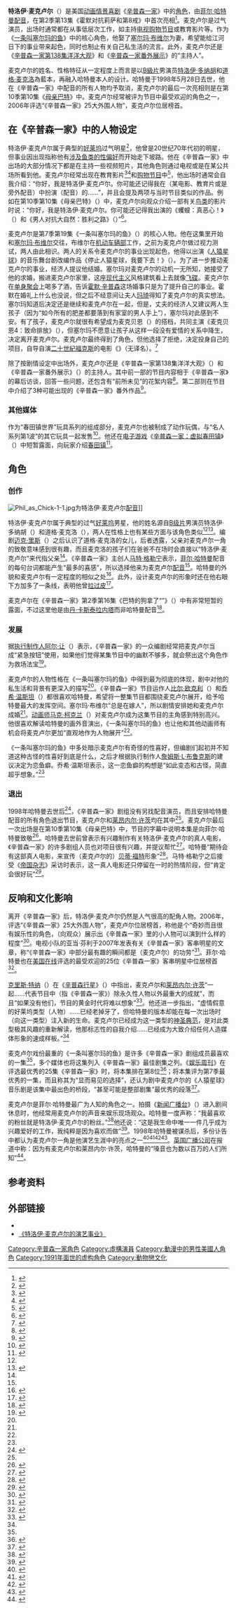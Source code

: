 {{noteTA
|G1=Simpsons
}}
{{Simpsons character
|image=[[File:Troymcclure.png|200px]]
|name=特洛伊·麦克卢尔
|gender=男
|hair=
|job=[[演员|演员]]
|relatives='''前妻：'''[[帕蒂和塞尔玛|塞尔玛·布维尔]]
|appearance=《[[霍默对抗莉萨和第8戒|霍默对抗莉萨和第8戒]]》
|voiceactor=[[菲尔·哈特曼|菲尔·哈特曼]]<br>[[丹·卡斯泰拉内塔|丹·卡斯泰拉内塔]]<br>（《[[巴特的狗拿了“F”|巴特的狗拿了“F”]]》，《[[莉萨先生到华盛顿|莉萨先生到华盛顿]]》）
}}
'''特洛伊·麦克卢尔'''（{{lang-en|Troy McClure}}）是美国[[动画|动画]][[情景喜剧|情景喜剧]]《[[辛普森一家|辛普森一家]]》中的[[角色|角色]]，由[[菲尔·哈特曼|菲尔·哈特曼]][[配音员|配音]]，在第2季第13集《霍默对抗莉萨和第8戒》中首次亮相<ref name="first">{{cite video | people = Jean, Al; Reiss, Mike | year = 2002 | title = The Simpsons The Complete Second Season DVD commentary for the episode "Homer vs. Lisa and the 8th Commandment" | medium = DVD | publisher = 20th Century Fox}}</ref>。麦克卢尔是过气演员，出场时通常都在从事低层次工作，如主持[[信息型广告|电视购物节目]]或教育影片等。作为《[[一条叫塞尔玛的鱼|一条叫塞尔玛的鱼]]》中的核心角色，他娶了[[帕蒂和塞尔玛|塞尔玛·布维尔]]为妻，希望能给江河日下的事业带来起色，同时也制止有关自己私生活的流言。此外，麦克卢尔还是《[[辛普森一家第138集洋洋大观|辛普森一家第138集洋洋大观]]》和《[[辛普森一家番外展示|辛普森一家番外展示]]》的“主持人”。

麦克卢尔的姓名、性格特征从一定程度上而言是以[[B級片|B級片]]男演员[[特洛伊·多纳胡|特洛伊·多纳胡]]和[[道格·麦克洛|道格·麦克洛]]為藍本，再融入哈特曼本人的设计。哈特曼于1998年5月28日去世，他在《辛普森一家》中配音的所有人物均予取消，麦克卢尔的最后一次亮相则是在第10季第10集《[[母亲巴特|母亲巴特]]》中。麦克卢尔经常被评为节目中最受欢迎的角色之一，2006年{{lang|en|[[IGN|IGN]]}}评选“《辛普森一家》25大外围人物”，麦克卢尔位居榜首。

== 在《辛普森一家》中的人物设定 ==
特洛伊·麦克卢尔属于典型的[[好莱坞|好莱坞]]过气明星<ref name="fcs">{{cite video | people = Weinstein, Josh; Oakley, Bill; Silverman, David; Goldblum, Jeff | year = 2006 | title = The Simpsons The Complete Seventh Season DVD commentary for the episode "A Fish Called Selma" | medium = DVD | publisher = 20th Century Fox}}</ref>，他曾是20世纪70年代初的明星，但事业因出现指称他有[[性偏离|涉及鱼类的性偏好]]而开始走下坡路。他在《辛普森一家》中出场的大部分情况下都是在主持一些视频短片，其他角色则通过电视或是在某公共场所看到他。麦克卢尔经常出现在教育影片<ref>{{cite episode | title = Lisa the Vegetarian | series = The Simpsons | credits = Cohen, David; Kirkland, Mark; Mirkin, David | network = Fox | airdate = 1995-10-15 | season = 7 | number = 133}}</ref><ref>{{cite episode | title = Lisa the Simpson | series = The Simpsons | credits = Goldreyer, Ned; Dietter, Susie; Oakley, Bill; Weinstein, Josh | network = Fox | airdate = 1998-03-08 | season = 9 | number = 195}}</ref>和[[信息型广告|购物节目]]中<ref>{{cite episode | title = Marge in Chains | series = The Simpsons | credits = Oakley, Bill; Weinstein, Josh; Jean, Al; Reiss, Mike; Reardon, Jim | network = Fox | airdate = 1993-05-06 | season = 4 | number = 80}}</ref>，他出场时通常会自我介绍：“你好，我是特洛伊·麦克卢尔。你可能还记得我在（某电影、教育片或是旁外配音）中扮演（配音）的……”，并且会提及两项与当时节目类似的作品。例如在第10季第10集《母亲巴特》（{{lang|en|''Bart the Mother''}}）中，麦克卢尔向观众介绍一部有关[[鸟类|鸟类]]的影片时说：“你好，我是特洛伊·麦克卢尔。你可能还记得我出演的《蠼螋：真恶心！》（{{lang|en|''Earwigs: Eww!''}}）和《男人对抗大自然：胜利之路》（{{lang|en|''Man vs. Nature: The Road to Victory''}}）”<ref>{{cite episode | title = Bart the Mother | series = The Simpsons | credits = Cohen, David S.; Moore, Steven Dean; Scully, Mike | network = Fox | airdate = 1998-09-27 | season = 10 | number = 206}}</ref>。

麦克卢尔是第7季第19集《一条叫塞尔玛的鱼》（{{lang|en|''A Fish Called Selma''}}）的核心人物。他在这集里开始和[[帕蒂和塞尔玛|塞尔玛·布维尔]]交往，布维尔在[[美国机动车辆部|机动车辆部]]工作，之前为麦克卢尔做过视力测试，两人由此相识。两人的关系令麦克卢尔的事业出现起色，他得以出演《[[人猿星球_(1968年电影)|人猿星球]]》的音乐舞台剧改编作品《停止人猿星球，我要下去！》（{{lang|en|''Stop the Planet of the Apes, I Want to Get Off!''}}）。为了进一步推动麦克卢尔的事业，经济人提议他结婚。塞尔玛对麦克卢尔的动机一无所知，她接受了他的求婚，搬进麦克卢尔家里，这座[[现代主义建筑|现代主义]]风格建筑看上去就像[[飞碟|飞碟]]。麦克卢尔在[[单身聚会|单身聚会]]上喝多了酒，告诉[[霍默·辛普森|霍默·辛普森]]这场婚事只是为了提升自己的事业。霍默在婚礼上什么也没说，但之后不经意间让夫人[[玛琦·辛普森|玛琦]]得知了麦克卢尔的真实想法。塞尔玛知道后决定还是继续和麦克卢尔在一起，但是，丈夫的经济人又建议两人生孩子（因为“如今所有的肥差都要落到有家室的男人手上”），塞尔玛对此感到不安。有了孩子，麦克卢尔就很有希望成为麦克贝恩（{{lang|en|McBain}}）的搭档，共同主演《麦克贝恩4：致命排放》（{{lang|en|''McBain IV: Fatal Discharge''}}），但塞尔玛不愿意让孩子从这样一段没有爱情的关系中降生，决定离开麦克卢尔。麦克卢尔最终得到了角色，但他选择了拒绝，决定投身自己的项目，自导自演[[二十世紀福克斯|二十世紀福克斯]]的电影《{{lang|en|The Contrabulous Fabtraption of Professor Horatio Hufnagel}}》（无译名）。<ref>{{cite episode | title = A Fish Called Selma | series = The Simpsons | serieslink = 辛普森一家 | credits = Barth, Jack; Kirkland, Mark; Weinstein, Josh; Oakley, Bill | network = Fox | airdate = 1996-03-24 | season = 7 | number = 147}}</ref>

除了按剧情设定中出场外，麦克卢尔还是《辛普森一家第138集洋洋大观》（{{lang|en|''The Simpsons 138th Episode Spectacular''}}）和《辛普森一家番外展示》（{{lang|en|''The Simpsons Spin-Off Showcase''}}）的主持人。其中前一部的节目内容相于《辛普森一家》的幕后访谈，回答一些问题，还包含有“前所未见”的花絮内容<ref>{{cite episode | title = The Simpsons 138th Episode Spectacular | series = The Simpsons | credits = Vitti, John; Silverman, David; Oakley, Bill; Weinstein, Josh | network = Fox | airdate = 1995-12-03 | season = 7 | number = 138}}</ref>。第二部则在节目中介绍了3种可能出现的《辛普森一家》番外作品<ref>{{cite episode | title = The Simpsons Spin-Off Showcase | series = The Simpsons | credits = Cohen, David; Greaney, Dan; Tompkins, Steve; Affleck, Neil; Oakley, Bill; Weinstein, Josh | network = Fox | airdate = 1995-12-03 | season = 7 | number = 138}}</ref>。

=== 其他媒体 ===
作为“春田镇世界”玩具系列的组成部分，麦克卢尔也被制成了动作玩偶，与“名人系列第1波”的其它玩具一起发售<ref>{{cite web | url = http://www.simpsonscollectors.com/wospdb/figure.asp?fig=f0075 | title = Troy McClure | archiveurl = https://web.archive.org/web/20131014110806/http://www.simpsonscollectors.com/wospdb/figure.asp?fig=F0075 | accessdate = 2013-10-14 | publisher = Simpsons Collectors | archivedate = 2013-10-14 | deadurl = yes}}</ref>。他还在[[电子游戏|电子游戏]]《[[辛普森一家：虚拟春田镇|辛普森一家：虚拟春田镇]]》（{{lang|en|''Virtual Springfield''}}）中短暂露面，向玩家介绍[[春田镇_(辛普森一家)|春田镇]]<ref>{{cite news | url = http://www.awn.com/mag/issue2.7/2.7pages/2.7toledosimpsons.html | date = 1997-10 | title = Mmmmmm...A Virtual Travel Guide: Virtual Springfield | author = Joe Toledo | accessdate = 2015-08-16 | publisher = Animation World Network | archiveurl = https://web.archive.org/web/20150503061917/http://www.awn.com/mag/issue2.7/2.7pages/2.7toledosimpsons.html | deadurl = no | archivedate = 2015-05-03}}</ref>。

== 角色 ==
=== 创作 ===
[[File:Phil_as_Chick-1-1.jpg|upright]]为特洛伊·麦克卢尔[[配音员|配音]]]]

特洛伊·麦克卢尔属于典型的过气[[好莱坞|好莱坞]]男星，他的姓名源自[[B级片|B级片]]男演员特洛伊·多纳胡（{{lang|en|Troy Donahue}}）和道格·麦克洛（{{lang|en|Doug McClure}}），两人在性格上也有某些方面与该角色类似<ref name="first" /><ref name="inter">{{cite interview | last = Groening | first = Matt | subjectlink = 马特·格勒宁 | interviewer = Terry Gross | title = Fresh Air | program = [[全国公共广播电台|NPR]] | callsign = WHYY-FM | archivedate = 2015-07-06 | archiveurl = https://web.archive.org/web/20150706115456/http://www.npr.org/templates/story/story.php?storyId=4249835 | deadurl = no | url = http://www.npr.org/templates/story/story.php?storyId=4249835 | city = [[费城|Philadelphia]] | date = 2004-12-29 | accessdate = 2015-08-16}}</ref>。编剧[[迈克·里斯|迈克·里斯]]（{{lang|en|Mike Reiss}}）之后认识了道格·麦克洛的女儿，后者透露，父亲对麦克卢尔一角的致敬意味感到很有趣，而且麦克洛的孩子们在爸爸不在场时会直接以“特洛伊·麦克卢尔”来代指父亲<ref name="first" />。《辛普森一家》主创人[[马特·格勒宁|马特·格勒宁]]表示，[[菲尔·哈特曼|菲尔·哈特曼]]配音的每句台词都能产生“最多的喜感”，所以选择他来为麦克卢尔[[配音员|配音]]<ref name="inter" />。哈特曼的外貌和麦克卢尔有一定程度的相似之处<ref>{{cite video | people = Weinstein, Josh | year = 2006 | title = The Simpsons The Complete Seventh Season DVD commentary for the episode "The Simpsons 138th Episode Spectacular" | medium = DVD | publisher = 20th Century Fox}}</ref>。此外，设计麦克卢尔的形象时还在他右眼下方加多了一条线，表明他曾[[整容|拉过皮]]<ref>{{cite video | people = Bird, Brad | year = 2003 | title = Commentary for "Homer Alone", in ''The Simpsons: The Complete Third Season'' | medium = DVD | publisher = 20th Century Fox}}</ref>。

麦克卢尔在《辛普森一家》第2季第16集《巴特的狗拿了“{{lang|en|F}}”》（{{lang|en|''Bart's Dog Gets an "F"''}}）中有非常短暂的露面，不过这里他是由[[丹·卡斯泰拉内塔|丹·卡斯泰拉内塔]]而非哈特曼配音<ref>{{cite video | people = Jean, Al | year = 2002 | title = The Simpsons The Complete Second Season DVD commentary for the episode "Bart's Dog Gets an F" | medium = DVD | publisher = 20th Century Fox}}</ref>。

=== 发展 ===
据[[执行制作人|执行制作人]][[阿尔·让|阿尔·让]]（{{lang|en|Al Jean}}）表示，《辛普森一家》的一众编剧经常把麦克卢尔当成“紧急按钮”使用，如果他们觉得某集节目中的幽默不够多，就会祭出这个角色作为救场法宝<ref name="Jean">{{cite video | people = Jean, Al | year = 2003 | title = Commentary for "Homer Alone", in ''The Simpsons: The Complete Third Season'' | medium = DVD | publisher = 20th Century Fox}}</ref>。

麦克卢尔的人物性格在《一条叫塞尔玛的鱼》中得到最为彻底的体现，剧中对他的私生活和背景有更深入的描写<ref name="fcs" />。《辛普森一家》节目运作人[[比尔·欧克利|比尔·欧克利]]（{{lang|en|Bill Oakley}}）和[[乔希·温斯坦|乔希·温斯坦]]（{{lang|en|Josh Weinstein}}）都很喜欢哈特曼，希望将一整集节目都围绕麦克卢尔展开，给予哈特曼最大的发挥空间。塞尔玛·布维尔“总是在嫁人”，所以剧情安排她和麦克卢尔成婚<ref name="fcs" />。[[动画师|动画师]][[马克·柯克兰|马克·柯克兰]]（{{lang|en|Mark Kirkland}}）对麦克卢尔成为这集节目的主角感到特别高兴。他很喜欢解读哈特曼的画外音演出，《一条叫塞尔玛的鱼》也让他和其他动画师有机会将麦克卢尔更加“直观地作为人物展开”<ref name="fcs" />。

《一条叫塞尔玛的鱼》中多处暗示麦克卢尔有奇怪的性喜好，但编剧们起初并不知道这种古怪的性喜好到底是什么，之后才根据执行制作人[[詹姆斯·L·布鲁克斯|詹姆斯·L·布鲁克斯]]的建议决定为恋鱼癖。乔希·温斯坦表示，这一恋鱼癖的构想是“如此变态和古怪，简直超乎想象。”<ref name="fcs" />

=== 退出 ===
1998年哈特曼去世后<ref>{{cite news | url = http://edition.cnn.com/SHOWBIZ/TV/9805/28/hartman/ | title = Phil Hartman, wife die in apparent murder-suicide | accessdate = 2015-08-16 | date = 1998-05-28 | publisher = CNN | archiveurl = https://web.archive.org/web/20141018233241/http://edition.cnn.com/SHOWBIZ/TV/9805/28/hartman/ | deadurl = no | archivedate = 2014-10-18}}</ref>，《辛普森一家》剧组没有另找配音演员，而且安排哈特曼配音的所有角色退出节目，麦克卢尔和[[莱昂内尔·许茨|莱昂内尔·许茨]]均在其中<ref name="inter" />。麦克卢尔最后一次出场是在第10季第10集《母亲巴特》中，节目的字幕中说明本集是向菲尔·哈特曼致敬<ref name="finalep">{{cite news | title = Tributes To A Star And His Voices | date = 1998-09-23 | work = The Record | first = Virginia | last = Rohan | page = Y8}}</ref>。哈特曼去世前曾表示有兴趣制作有关特洛伊·麦克卢尔的真人电影，《辛普森一家》的许多剧组人员也对项目很有兴趣，并提议帮忙<ref>{{cite video | people = Oakley, Bill | year = 2006 | title = The Simpsons The Complete Seventh Season DVD commentary for the episode "Homerpalooza" | medium = DVD | publisher = 20th Century Fox}}</ref>。哈特曼“期待会有这部真人电影，来宣传（麦克卢尔的）[[贝蒂·福特诊所|贝蒂·福特]]形象”<ref name="jerk">{{cite web | title = Phil: The Jerky Guy | accessdate = 2015-08-12 | date = 1996-12-01 | publisher = Canoe | url = http://jam.canoe.com/Movies/Artists/H/Hartman_Phil/1996/12/01/758979.html | archiveurl = https://web.archive.org/web/20150812125506/http://jam.canoe.com/Movies/Artists/H/Hartman_Phil/1996/12/01/758979.html | deadurl = yes | archivedate = 2015-08-12 }}</ref>。马特·格勒宁之后接受《[[帝国杂志|帝国杂志]]》采访时表示，这一真人电影还只停留在一时的热情阶段，但“肯定会很好玩”<ref name="empire">{{cite news | first = Olly | last = Richards | title = Life In Development Hell | page = 76 | publisher = ''[[帝国杂志|Empire]]'' | date = 2007-05-24}}</ref>。

== 反响和文化影响 ==
离开《辛普森一家》后，特洛伊·麦克卢尔仍然是人气很高的配角人物。2006年，{{lang|en|[[IGN|IGN]]}}评选“《辛普森一家》25大外围人物”，麦克卢尔位居榜首，称他是个“奇妙而且很有娱乐性的角色，（向观众）展示出《辛普森一家》里的小人物可以演到什么样的程度”<ref>{{cite web | title = Top 25 Simpsons Peripheral Characters | accessdate = 2015-08-17 | date = 2012-02-16 | author = Eric Goldman, Dan Iverson, Brian Zoromski | publisher = IGN | archiveurl = https://web.archive.org/web/20150817010726/http://www.ign.com/articles/2012/02/16/the-simpsons-top-25-peripheral-characters?page=3 | url = http://uk.ign.com/articles/2012/02/16/the-simpsons-top-25-peripheral-characters?page=3 | deadurl = no | archivedate = 2015-08-17}}</ref>。电视小队的亚当·芬利于2007年发表有关《辛普森一家》客串明星的文章，称“《辛普森一家》中部分最有趣的瞬间都是（麦克卢尔）的功劳”<ref>{{cite web | archivedate = 2009-07-15 | archiveurl = https://web.archive.org/web/20090715095901/http://www.tvsquad.com/2006/06/20/the-five-great-simpsons-guest-stars/ | url = http://www.tvsquad.com/2006/06/20/the-five-great-simpsons-guest-stars/ | title = The Five: Great Simpsons guest stars | accessdate = 2009-07-15 | date = 2006-06-20 | author = Adam Finley | publisher = TV Squad | deadurl = yes}}</ref>。菲尔·哈特曼也在[[美国在线|美国在线]]评选的最受欢迎的25位《辛普森一家》客串明星中位居榜首<ref>{{cite web | author = Potts, Kimberly | title = Favorite 'Simpsons' Guest Stars | url = http://television.aol.com/feature/the-simpsons/guest-stars | archiveurl = https://web.archive.org/web/20100924092118/http://television.aol.com/feature/the-simpsons/guest-stars | deadurl = yes | accessdate = 2010-09-24 | publisher = AOL | archivedate = 2010-09-24 }}</ref>。

[[克里斯·特纳|克里斯·特纳]]（{{lang|en|Chris Turner}}）在《[[辛普森行星|辛普森行星]]》（{{lang|en|''Planet Simpson''}}）中指出，麦克卢尔和[[莱昂内尔·许茨|莱昂内尔·许茨]]“一起……代表节目中（指《辛普森一家》）除永久性人物以外最重大的成就”，而且“如果没有他们，节目的黄金时代将难以想象”<ref name="Turner-2004">{{cite book | last = Turner | first = Chris | title = Planet Simpson: How a Cartoon Masterpiece Documented an Era and Defined a Generation | url = https://archive.org/details/planetsimpsonhow0000turn | others = Foreword by Douglas Coupland. | edition = 1st | year = 2004 | location = Toronto | publisher = Random House Canada | oclc = 55682258 | isbn = 978-0-679-31318-2 | pages = [https://archive.org/details/planetsimpsonhow0000turn/page/405 405]–406}}</ref>。他还进一步指出，“虚情假意的好莱坞类型（人物）……已经老掉牙了，但哈特曼的版本却能在每一次出场时（向这一类型）注入新的生命。麦克卢尔已经成为这一类型的[[神化|神圣典范]]，是对此类型极其风趣的重新解读，他那标志性的自我介绍……已经成为大致介绍任何人造媒体形象的速成样板。”<ref name="Turner-2004" />

麦克卢尔戏份最重的《一条叫塞尔玛的鱼》是许多《辛普森一家》剧组成员最喜欢的一集<ref name="fcs" />，多个媒体也将这集列入《辛普森一家》最佳剧集之列。《[[娱乐周刊|娱乐周刊]]》在评选最优秀的25集《辛普森一家》时，将本集排在第8位<ref>{{cite web|url=http://www.ew.com/ew/article/0,,417748_2,00.html |title=The Family Dynamic |archiveurl=https://web.archive.org/web/20141016170205/http://www.ew.com/ew/article/0%2C%2C417748_2%2C00.html |accessdate=2014-10-16 |date=2003-01-29 |publisher=''Entertainment Weekly'' |archivedate=2014-10-16 |deadurl=yes }}</ref>；{{lang|en|IGN}}将本集评为第7季最优秀的一集，而且称其为“显而易见的选择”，还认为剧中麦克卢尔的《人猿星球》音乐剧是该集中最出色的桥段，“甚至可能是整部剧集”最优秀的段落<ref>{{cite web | archivedate = 2015-06-29 | archiveurl = https://web.archive.org/web/20150629194530/http://www.ign.com/articles/2010/01/08/the-simpsons-20-seasons-20-episodes | url = http://www.ign.com/articles/2010/01/08/the-simpsons-20-seasons-20-episodes | title = THE SIMPSONS: 20 SEASONS, 20 EPISODES | author = Goldman, Eric; Dan Iverson, Brian Zoromski | publisher = IGN | date = 2010-01-08 | accessdate = 2015-08-18 | deadurl = no}}</ref>。

麦克卢尔是菲尔·哈特曼最广为人知的角色之一。拍摄《[[新闻广播台|新闻广播台]]》（{{lang|en|''NewsRadio''}}）进入剧间休息时，他经常用麦克卢尔的声音来娱乐现场观众。哈特曼一度声称：“我最喜欢的粉丝就是特洛伊·麦克卢尔的粉丝。”<ref>{{cite news | title = Out of the Bottle — Along With Many Amusing Characters, Phil Hartman of 'Newsradio' Unleashes the Rare Exception | date = 1998-02-24 | work = The Record | page = Y–01 | author = Virginia Rohan}}</ref>他还说：“这是我生命中唯一一件几乎成为兴趣爱好的工作，我纯粹是因为喜欢而做”<ref>{{cite news | title = No raise...no big deal | date = 1998-05-11 | page = 1 | work = Houston Chronicle}}</ref>。1998年哈特曼被谋杀后，多份讣告中都认为麦克卢尔一角是他演艺生涯中的亮点之一<ref>{{cite news | url = http://www1.salon.com/ent/tv/feature/1998/05/28feature.html | title = Phil Hartman: 1948–1998 | accessdate = 2009-03-25 | archiveurl = https://web.archive.org/web/20090325104936/http://www.salon.com/ent/tv/feature/1998/05/28feature.html | date = 1998-05-28 | publisher = ''Salon'' | author = Joyce Millman | archivedate = 2009-03-25 | deadurl = yes}}</ref><ref>{{cite news | title = Phil Hartman was quite a character | date = 1998-05-29 | publisher = ''New York Daily News'' | author = Eric Mink}}</ref><ref>{{cite news | title = An impressionist who let his voices propel him to fame | date = 1998-05-29 | publisher = ''Philadelphia Inquirer'' | author = Jennifer Weiner}}</ref><ref>{{cite news | title = Comic Phil Hartman's Tragic End | accessdate = 2011-06-29 | date = 1998-05-28 | publisher = ''E! News'' | author = Joal Ryan | deadurl = yes | archiveurl = https://web.archive.org/web/20110629074927/http://www.eonline.com/uberblog/b36476_Comic_Phil_Hartmans_Tragic_End.html | url = http://www.eonline.com/news/article/index.jsp?uuid=fc561425-d286-4953-be7f-f4acc76c9857&entry=index | archivedate = 2011-06-29}}</ref>。[[英国广播公司|英国广播公司]]在报道中称：因为有麦克卢尔和莱昂内尔·许茨，哈特曼的“嗓音也为数以百万的人们所知”<ref>{{cite news | url = http://news.bbc.co.uk/2/hi/entertainment/104343.stm | title = Friends pay tribute to murdered comic | accessdate = 2015-08-18 | date = 1998-06-01 | publisher = BBC News | deadurl = no | archiveurl = https://web.archive.org/web/20141103195417/http://news.bbc.co.uk/2/hi/entertainment/104343.stm | archivedate = 2014-11-03}}</ref>。

== 参考资料 ==
{{Reflist|30em}}

== 外部链接 ==
{{Portal box|电视|美国}}
*{{imdb character|0003008}}
*[https://web.archive.org/web/20140906205538/http://www.snpp.com/guides/troy.mcclure.html 《特洛伊·麦克卢尔的演艺事业》]
{{Featured article}}
{{Simpsons characters}}
{{DEFAULTSORT:Troy McClure}}

[[Category:辛普森一家角色|Category:辛普森一家角色]]
[[Category:虛構演員|Category:虛構演員]]
[[Category:動漫中的男性美國人角色|Category:動漫中的男性美國人角色]]
[[Category:1991年面世的虚构角色|Category:1991年面世的虚构角色]]
[[Category:動物戀文化|Category:動物戀文化]]